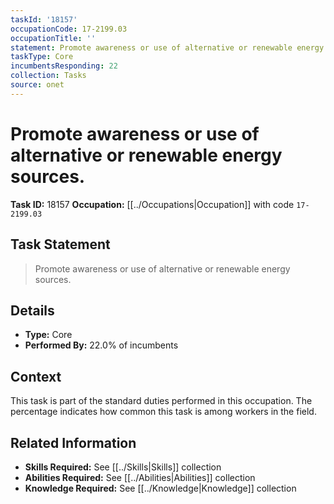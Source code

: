```yaml
---
taskId: '18157'
occupationCode: 17-2199.03
occupationTitle: ''
statement: Promote awareness or use of alternative or renewable energy sources.
taskType: Core
incumbentsResponding: 22
collection: Tasks
source: onet
---
```

# Promote awareness or use of alternative or renewable energy sources.

**Task ID:** 18157
**Occupation:** [[../Occupations|Occupation]] with code `17-2199.03`

## Task Statement

> Promote awareness or use of alternative or renewable energy sources.

## Details

- **Type:** Core
- **Performed By:** 22.0% of incumbents

## Context

This task is part of the standard duties performed in this occupation. The percentage indicates how common this task is among workers in the field.

## Related Information

- **Skills Required:** See [[../Skills|Skills]] collection
- **Abilities Required:** See [[../Abilities|Abilities]] collection
- **Knowledge Required:** See [[../Knowledge|Knowledge]] collection
